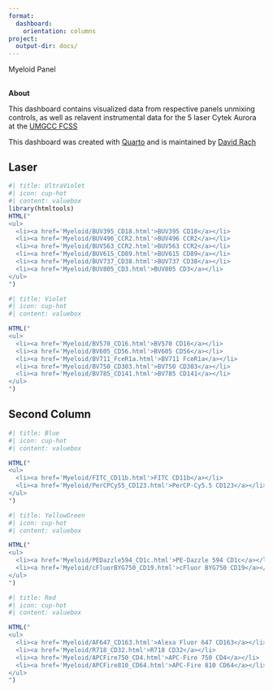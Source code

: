 ```yaml
---
format:
  dashboard:
    orientation: columns
project:
  output-dir: docs/
---
```


Myeloid Panel

## {.sidebar}

**About**

This dashboard contains visualized data from respective panels unmixing controls, as well as relavent instrumental data for the 5 laser Cytek Aurora at the [UMGCC FCSS](https://umgccfcss.github.io/InstrumentQC/)

This dashboard was created with [Quarto](https://quarto.org/) and is maintained by [David Rach](https://github.com/DavidRach)

## Laser {width="50%"}

```r
#| title: UltraViolet
#| icon: cup-hot
#| content: valuebox
library(htmltools)
HTML("
<ul>
  <li><a href='Myeloid/BUV395_CD18.html'>BUV395 CD18</a></li>
  <li><a href='Myeloid/BUV496_CCR2.html'>BUV496 CCR2</a></li>
  <li><a href='Myeloid/BUV563_CCR2.html'>BUV563 CCR2</a></li>
  <li><a href='Myeloid/BUV615_CD89.html'>BUV615 CD89</a></li>
  <li><a href='Myeloid/BUV737_CD38.html'>BUV737 CD38</a></li>
  <li><a href='Myeloid/BUV805_CD3.html'>BUV805 CD3</a></li>
</ul>
")

```

```r
#| title: Violet
#| icon: cup-hot
#| content: valuebox

HTML("
<ul>
  <li><a href='Myeloid/BV570_CD16.html'>BV570 CD16</a></li>
  <li><a href='Myeloid/BV605_CD56.html'>BV605 CD56</a></li>
  <li><a href='Myeloid/BV711_FceR1a.html'>BV711 FceR1a</a></li>
  <li><a href='Myeloid/BV750_CD303.html'>BV750 CD303</a></li>
  <li><a href='Myeloid/BV785_CD141.html'>BV785 CD141</a></li>
</ul>
")

```

::: {.card title=""}

:::

## Second Column
```r
#| title: Blue
#| icon: cup-hot
#| content: valuebox

HTML("
<ul>
  <li><a href='Myeloid/FITC_CD11b.html'>FITC CD11b</a></li>
  <li><a href='Myeloid/PerCPCy55_CD123.html'>PerCP-Cy5.5 CD123</a></li>
</ul>
")

```

```r
#| title: YellowGreen
#| icon: cup-hot
#| content: valuebox

HTML("
<ul>
  <li><a href='Myeloid/PEDazzle594_CD1c.html'>PE-Dazzle 594 CD1c</a></li>
  <li><a href='Myeloid/cFluorBYG750_CD19.html'>cFluor BYG750 CD19</a></li>
</ul>
")

```

```r
#| title: Red
#| icon: cup-hot
#| content: valuebox

HTML("
<ul>
  <li><a href='Myeloid/AF647_CD163.html'>Alexa Fluor 647 CD163</a></li>
  <li><a href='Myeloid/R718_CD32.html'>R718 CD32</a></li>
  <li><a href='Myeloid/APCFire750_CD4.html'>APC-Fire 750 CD4</a></li>
  <li><a href='Myeloid/APCFire810_CD64.html'>APC-Fire 810 CD64</a></li>
</ul>
")

```


